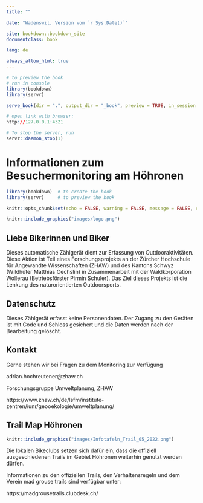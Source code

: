 ```yaml
--- 
title: ""

date: "Wadenswil, Version vom `r Sys.Date()`"

site: bookdown::bookdown_site
documentclass: book

lang: de        

always_allow_html: true
---
```


```r
# to preview the book
# run in console
library(bookdown)
library(servr)

serve_book(dir = ".", output_dir = "_book", preview = TRUE, in_session = TRUE, quiet = FALSE)

# open link with browser:
http://127.0.0.1:4321

# To stop the server, run 
servr::daemon_stop(1) 
```

# Informationen zum Besuchermonitoring am Höhronen {-}

```r
library(bookdown)  # to create the book
library(servr)     # to preview the book

knitr::opts_chunk$set(echo = FALSE, warning = FALSE, message = FALSE, cache = FALSE, fig.align="left")
```

```r
knitr::include_graphics("images/logo.png")
```

## Liebe Bikerinnen und Biker {-}

Dieses automatische Zählgerät dient zur Erfassung von Outdooraktivitäten. Diese Aktion ist Teil eines Forschungsprojekts an der Zürcher Hochschule für Angewandte Wissenschaften (ZHAW) und des Kantons Schwyz (Wildhüter Matthias Oechslin) in Zusammenarbeit mit der Waldkorporation Wollerau (Betriebsförster Pirmin Schuler). Das Ziel dieses Projekts ist die Lenkung des naturorientierten Outdoorsports.

## Datenschutz {-}

Dieses Zählgerät erfasst keine Personendaten. Der Zugang zu den Geräten ist mit Code und Schloss gesichert und die Daten werden nach der Bearbeitung gelöscht.

## Kontakt {-}

Gerne stehen wir bei Fragen zu dem Monitoring zur Verfügung

adrian.hochreutener@zhaw.ch

Forschungsgruppe Umweltplanung, ZHAW

https://www.zhaw.ch/de/lsfm/institute-zentren/iunr/geooekologie/umweltplanung/


## Trail Map Höhronen{-}

```r
knitr::include_graphics("images/Infotafeln_Trail_05_2022.png")
```

Die lokalen Bikeclubs setzen sich dafür ein, dass die offiziell ausgeschiedenen Trails im Gebiet Höhronen weiterhin genutzt werden dürfen. 

Informationen zu den offiziellen Trails, den Verhaltensregeln und dem Verein mad grouse trails sind verfügbar unter:

https://madgrousetrails.clubdesk.ch/ 